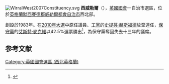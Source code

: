 [[File:WirralWest2007Constituency.svg|right]]
'''西威勒爾'''（{{lang-en|Wirral West}}），[[英國|英國]][[英國國會|國會]]一自治市選區，位於[[英格蘭|英格蘭]][[默西賽德郡|默西賽德郡]][[威勒爾都會自治市|威勒爾都會自治市]]西北部。

創設於1983年。在[[2010年英國大選|2010年大選]]中原任議員、[[工黨_(英國)|工黨]]的[[史提芬·赫斯福德|史提芬·赫斯福德]]放棄連任，[[保守黨_(英國)|保守黨]]的[[艾斯特·麥克維|艾斯特·麥克維]]以42.5%選票勝出<ref name="2010election">{{cite news
|publisher=[[英國廣播公司|英國廣播公司]]
|date=2010年5月7日
|title=Election 2010/Constituency/Wirral West
|url=http://news.bbc.co.uk/2/shared/election2010/results/constituency/a51.stm
|accessdate=2010年10月18日
|archive-date=2021年5月5日
|archive-url=https://web.archive.org/web/20210505213134/http://news.bbc.co.uk/2/shared/election2010/results/constituency/a51.stm
|dead-url=no
}}</ref>，為保守黨奪回失去十三年的議席。
==参考文献==
<div class="references-small">
<references></references>
</div>

{{DEFAULTSORT:Wirral West (UK Parliament constituency)}}
[[Category:英國國會選區_(西北英格蘭)|Category:英國國會選區 (西北英格蘭)]]
